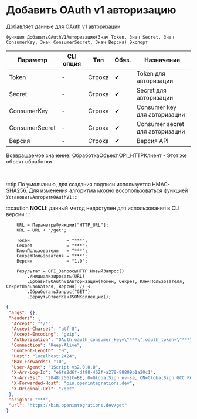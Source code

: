 ﻿---
sidebar_position: 4
description: Добавить OAuth v1 авторизацию  и другие функции для работы с HTTP-клиент в Открытом пакете интеграций - бесплатной open-source библиотеке интеграций для 1С:Предприятие 8, OneScript и CLI
keywords: [1C, 1С, 1С:Предприятие, 1С:Предприятие 8.3, API, Интеграция, Сервисы, Обмен, OneScript, CLI, HTTP-клиент]
---


# Добавить OAuth v1 авторизацию 
 Добавляет данные для OAuth v1 авторизации



`Функция ДобавитьOAuthV1Авторизацию(Знач Token, Знач Secret, Знач ConsumerKey, Знач ConsumerSecret, Знач Версия) Экспорт`

  | Параметр | CLI опция | Тип | Обяз. | Назначение |
  |-|-|-|-|-|
  | Token | - | Строка | &#x2714; | Token для авторизации |
  | Secret | - | Строка | &#x2714; | Secret для авторизации |
  | ConsumerKey | - | Строка | &#x2714; | Consumer key для авторизации |
  | ConsumerSecret | - | Строка | &#x2714; | Consumer secret для авторизации |
  | Версия | - | Строка | &#x2714; | Версия API |

  
  Возвращаемое значение:   ОбработкаОбъект.OPI_HTTPКлиент -  Этот же объект обработки

<br/>

:::tip
По умолчанию, для создания подписи используется HMAC-SHA256. Для изменения алгоритма можно восопользоваться функцией `УстановитьАлгоритмOAuthV1`
:::

:::caution
**NOCLI:** данный метод недоступен для использования в CLI версии
:::
<br/>


```bsl title="Пример использования для 1С:Предприятие/OneScript"
    URL = ПараметрыФункции["HTTP_URL"];
    URL = URL + "/get";

    Токен              = "***";
    Секрет             = "***";
    КлючПользователя   = "***";
    СекретПользователя = "***";
    Версия             = "1.0";

    Результат = OPI_ЗапросыHTTP.НовыйЗапрос()
        .Инициализировать(URL)
        .ДобавитьOAuthV1Авторизацию(Токен, Секрет, КлючПользователя, СекретПользователя, Версия) // <---
        .ОбработатьЗапрос("GET")
        .ВернутьОтветКакJSONКоллекцию();
```
    



```json title="Результат"
{
 "args": {},
 "headers": {
  "Accept": "*/*",
  "Accept-Charset": "utf-8",
  "Accept-Encoding": "gzip",
  "Authorization": "OAuth oauth_consumer_key=\"***\",oauth_token=\"***\",oauth_signature_method=\"HMAC-SHA256\",oauth_timestamp=\"1760880297\",oauth_nonce=\"1760880297\",oauth_version=\"1.0\",oauth_signature=sO%2F7%2FfXN2qDnKfCh13PxN515e3XVpdv0WD4F2nIH2Qk%3D",
  "Connection": "Keep-Alive",
  "Content-Length": "0",
  "Host": "localhost:2424",
  "Max-Forwards": "10",
  "User-Agent": "1Script v$2.0.0.0",
  "X-Arr-Log-Id": "e6fe2d6f-df98-462f-a279-88809b1a20c1",
  "X-Arr-Ssl": "2048|256|C=BE, O=GlobalSign nv-sa, CN=GlobalSign GCC R6 AlphaSSL CA 2025|CN=*.openintegrations.dev",
  "X-Forwarded-Host": "bin.openintegrations.dev",
  "X-Original-Url": "/get"
 },
 "origin": "***",
 "url": "https://bin.openintegrations.dev/get"
}
```
